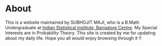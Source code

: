 # About

This is a website maintained by SUBHOJIT MAJI, who is a B.Math Undergraduate at [Indian Statistical Institute, Bangalore Centre](https://www.isibang.ac.in/). My Special Interests are in Probability Theory. This site is created by me for updating about my daily life. Hope you all would enjoy browsing through it !!

